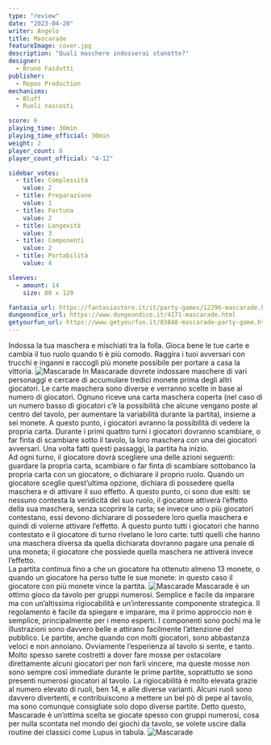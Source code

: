 ```yaml
---
type: "review"
date: "2023-04-20"
writer: Angelo
title: Mascarade
featureImage: cover.jpg
description: "Quali maschere indosserai stanotte?"
designer:
  - Bruno Faidutti
publisher:
  - Repos Production
mechanisms:
  - Bluff
  - Ruoli nascosti

score: 6
playing_time: 30min
playing_time_official: 30min
weight: 2
player_count: 8
player_count_official: "4-12"

sidebar_votes:
  - title: Complessità
    value: 2
  - title: Preparazione
    value: 1
  - title: Fortuna
    value: 2
  - title: Longevità
    value: 3
  - title: Componenti
    value: 2
  - title: Portabilità
    value: 4

sleeves:
  - amount: 14
    size: 80 x 120

fantasia_url: https://fantasiastore.it/it/party-games/12296-mascarade.html
dungeondice_url: https://www.dungeondice.it/4171-mascarade.html
getyourfun_url: https://www.getyourfun.it/03848-mascarade-party-game.html?fast_search=fs
---
```


<Setting>
  Indossa la tua maschera e mischiati tra la folla. Gioca bene le tue carte e
  cambia il tuo ruolo quando ti è più comodo. Raggira i tuoi avversari con
  trucchi e inganni e raccogli più monete possibile per portare a casa la
  vittoria.
</Setting>

<img src="./game1.jpg" alt="Mascarade" />

<Rules>
  In Mascarade dovrete indossare maschere di vari personaggi e cercare di
  accumulare tredici monete prima degli altri giocatori. Le carte maschera sono
  diverse e verranno scelte in base al numero di giocatori. Ognuno riceve una
  carta maschera coperta (nel caso di un numero basso di giocatori c’è la
  possibilità che alcune vengano poste al centro del tavolo, per aumentare la
  variabilità durante la partita), insieme a sei monete. A questo punto, i
  giocatori avranno la possibilità di vedere la propria carta. Durante i primi
  quattro turni i giocatori dovranno scambiare, o far finta di scambiare sotto
  il tavolo, la loro maschera con una dei giocatori avversari. Una volta fatti
  questi passaggi, la partita ha inizio. <br />
  Ad ogni turno, il giocatore dovrà scegliere una delle azioni seguenti: guardare
  la propria carta, scambiare o far finta di scambiare sottobanco la propria carta
  con un giocatore, o dichiarare il proprio ruolo. Quando un giocatore sceglie quest’ultima
  opzione, dichiara di possedere quella maschera e di attivare il suo effetto. A
  questo punto, ci sono due esiti: se nessuno contesta la veridicità del suo ruolo,
  il giocatore attiverà l’effetto della sua maschera, senza scoprire la carta; se
  invece uno o più giocatori contestano, essi devono dichiarare di possedere loro
  quella maschera e quindi di volerne attivare l’effetto. A questo punto tutti i
  giocatori che hanno contestato e il giocatore di turno rivelano le loro carte:
  tutti quelli che hanno una maschera diversa da quella dichiarata dovranno pagare
  una penale di una moneta; il giocatore che possiede quella maschera ne attiverà
  invece l’effetto. <br />
  La partita continua fino a che un giocatore ha ottenuto almeno 13 monete, o
  quando un giocatore ha perso tutte le sue monete: in questo caso il giocatore
  con più monete vince la partita.
</Rules>

<img src="./game2.jpg" alt="Mascarade" />

<Feedback>
  Mascarade è un ottimo gioco da tavolo per gruppi numerosi. Semplice e facile
  da imparare ma con un’altissima rigiocabilità e un’interessante componente
  strategica. Il regolamento è facile da spiegare e imparare, ma il primo
  approccio non è semplice, principalmente per i meno esperti. I componenti sono
  pochi ma le illustrazioni sono davvero belle e attirano facilmente
  l’attenzione del pubblico. Le partite, anche quando con molti giocatori, sono
  abbastanza veloci e non annoiano. Ovviamente l’esperienza al tavolo si sente,
  e tanto. Molto spesso sarete costretti a dover fare mosse per ostacolare
  direttamente alcuni giocatori per non farli vincere, ma queste mosse non sono
  sempre così immediate durante le prime partite, soprattutto se sono presenti
  numerosi giocatori al tavolo. La rigiocabilità è molto elevata grazie al
  numero elevato di ruoli, ben 14, e alle diverse varianti. Alcuni ruoli sono
  davvero divertenti, e contribuiscono a mettere un bel pò di pepe al tavolo, ma
  sono comunque consigliate solo dopo diverse partite. Detto questo, Mascarade è
  un’ottima scelta se giocate spesso con gruppi numerosi, cosa per nulla
  scontata nel mondo dei giochi da tavolo, se volete uscire dalla routine dei
  classici come Lupus in tabula.
</Feedback>

<img src="./game3.jpg" alt="Mascarade" />
